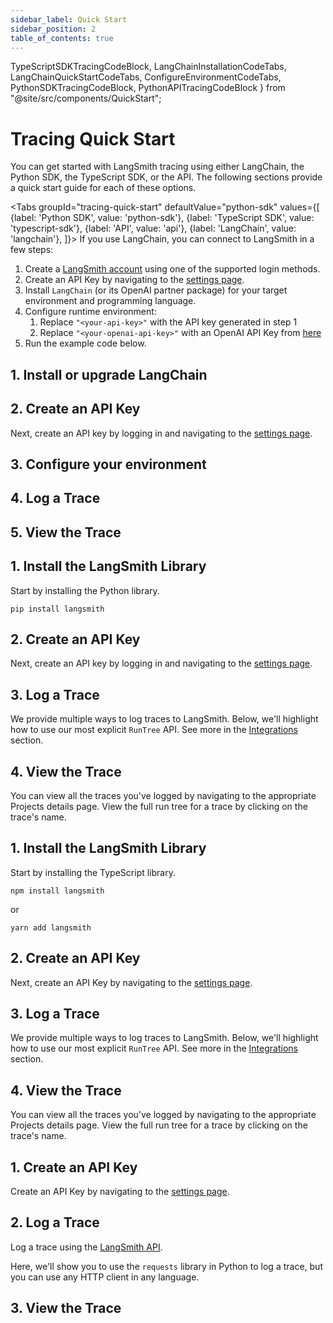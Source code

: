 ```yaml
---
sidebar_label: Quick Start
sidebar_position: 2
table_of_contents: true
---
```


TypeScriptSDKTracingCodeBlock,
LangChainInstallationCodeTabs,
LangChainQuickStartCodeTabs,
ConfigureEnvironmentCodeTabs,
PythonSDKTracingCodeBlock,
PythonAPITracingCodeBlock
} from "@site/src/components/QuickStart";

# Tracing Quick Start

You can get started with LangSmith tracing using either LangChain, the Python SDK, the TypeScript SDK, or the API. The following sections provide a quick start guide for each of these options.

<Tabs
    groupId="tracing-quick-start"
    defaultValue="python-sdk"
    values={[
        {label: 'Python SDK', value: 'python-sdk'},
        {label: 'TypeScript SDK', value: 'typescript-sdk'},
        {label: 'API', value: 'api'},
        {label: 'LangChain', value: 'langchain'},
    ]}>
    <TabItem value="no-langchain">
    If you use LangChain, you can connect to LangSmith in a few steps:
    <ol>
        <li>Create a <a href="https://smith.langchain.com/"> LangSmith account</a> using one of the supported login methods.</li>
        <li>Create an API Key by navigating to the <a href="https://smith.langchain.com/settings">settings page</a>.</li>
        <li>Install <code>LangChain</code> (or its OpenAI partner package) for your target environment and programming language.</li>
        <LangChainInstallationCodeTabs />
        <li> Configure runtime environment:
            <ol style={{marginTop:7}}>
                <li>Replace <code>"&lt;your-api-key&gt;"</code> with the API key generated in step 1</li>
                <li>Replace <code>"&lt;your-openai-api-key&gt;"</code> with an OpenAI API Key from <a href="https://platform.openai.com/account/api-keys">here</a></li>
            </ol>
        </li>
        <ConfigureEnvironmentCodeTabs />
        <li>Run the example code below.</li>
        <LangChainQuickStartCodeTabs />
    </ol>
</TabItem>
    <TabItem value="langchain">
    <h2>1. Install or upgrade LangChain</h2>
    <LangChainInstallationCodeTabs />
    <h2>2. Create an API Key</h2>
    <p>Next, create an API key by logging in and navigating to the <a href="https://smith.langchain.com/settings">settings page</a>.</p>
    <h2>3. Configure your environment</h2>
    <ConfigureEnvironmentCodeTabs />
    <h2>4. Log a Trace</h2>
    <LangChainQuickStartCodeTabs />
    <h2>5. View the Trace</h2>
</TabItem>
    <TabItem value="python-sdk">
    <h2>1. Install the LangSmith Library</h2>
    <p>Start by installing the Python library.</p>
    <pre><code>pip install langsmith</code></pre>
    <h2>2. Create an API Key</h2>
    <p>Next, create an API key by logging in and navigating to the <a href="https://smith.langchain.com/settings">settings page</a>.</p>
    <h2>3. Log a Trace</h2>
    <p>We provide multiple ways to log traces to LangSmith. Below, we'll highlight how to use our most explicit `RunTree` API. See more in the <a href="./integrations">Integrations</a> section.</p>
    <PythonSDKTracingCodeBlock />
    <h2>4. View the Trace</h2>
    <p>You can view all the traces you've logged by navigating to the appropriate Projects details page. View the full run tree for a trace by clicking on the trace's name.</p>
</TabItem>
    <TabItem value="typescript-sdk">
    <h2>1. Install the LangSmith Library</h2>
    <p>Start by installing the TypeScript library.</p>
    <pre><code>npm install langsmith</code></pre>
    or
    <pre><code>yarn add langsmith</code></pre>
    <h2>2. Create an API Key</h2>
    <p>Next, create an API Key by navigating to the <a href="https://smith.langchain.com/settings">settings page</a>.</p>
    <h2>3. Log a Trace</h2>
    <p>We provide multiple ways to log traces to LangSmith. Below, we'll highlight how to use our most explicit `RunTree` API. See more in the <a href="./integrations">Integrations</a> section.</p>
    <TypeScriptSDKTracingCodeBlock />
    <h2>4. View the Trace</h2>
    <p>You can view all the traces you've logged by navigating to the appropriate Projects details page. View the full run tree for a trace by clicking on the trace's name.</p>
</TabItem>
    <TabItem value="api">
    <h2>1. Create an API Key</h2>
    <p>Create an API Key by navigating to the <a href="https://smith.langchain.com/settings">settings page</a>.</p>
    <h2>2. Log a Trace</h2>
    <p>Log a trace using the <a href="./api-reference">LangSmith API</a>.</p>
    <p>Here, we'll show you to use the <code>requests</code> library in Python to log a trace, but you can use any HTTP client in any language.</p>
    <PythonAPITracingCodeBlock />
    <h2>3. View the Trace</h2>
</TabItem>
</Tabs>